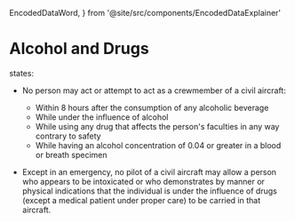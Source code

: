   EncodedDataWord,
} from '@site/src/components/EncodedDataExplainer'

# Alcohol and Drugs

<Reg part="91.17" /> states:

- No person may act or attempt to act as a crewmember of a civil aircraft:

  - Within 8 hours after the consumption of any alcoholic beverage
  - While under the influence of alcohol
  - While using any drug that affects the person's faculties in any way contrary
    to safety
  - While having an alcohol concentration of 0.04 or greater in a blood or
    breath specimen

- Except in an emergency, no pilot of a civil aircraft may allow a person who
  appears to be intoxicated or who demonstrates by manner or physical
  indications that the individual is under the influence of drugs (except a
  medical patient under proper care) to be carried in that aircraft.
